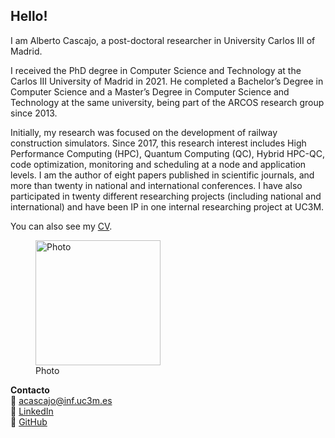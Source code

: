 ::: {.row}
::: {.col-md-8}

# Hello!

::: {.justify}
I am Alberto Cascajo, a post-doctoral researcher in University Carlos III of Madrid.

I received the PhD degree in Computer Science and Technology at the Carlos III University of Madrid in 2021. He completed a Bachelor’s Degree in Computer Science and a Master’s Degree in Computer Science and Technology at the same university, being part of the ARCOS research group since 2013.

Initially, my research was focused on the development of railway construction simulators. Since 2017, this research interest includes High Performance Computing (HPC), Quantum Computing (QC), Hybrid HPC-QC, code optimization, monitoring and scheduling at a node and application levels. I am the author of eight papers published in scientific journals, and more than twenty in national and international conferences. I have also participated in twenty different researching projects (including national and international) and have been IP in one internal researching project at UC3M.


You can also see my [CV](RESUME.html).
:::

:::

::: {.col-md-4 .text-center}

![Photo](image.png){.img-fluid .rounded-circle width="200px"}

**Contacto**  
📧 [acascajo@inf.uc3m.es](mailto:acascajo@inf.uc3m.es)  
💼 [LinkedIn](https://www.linkedin.com/in/albertocascajosofteng/)  
🐙 [GitHub](https://github.com/acascajo)
:::
:::








